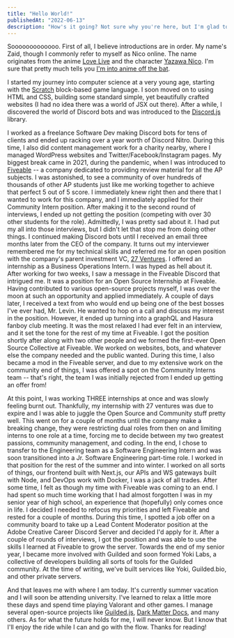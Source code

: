 ```yaml
---
title: "Hello World!"
publishedAt: "2022-06-13"
description: "How's it going? Not sure why you're here, but I'm glad to have you here."
---
```


Sooooooooooooo. First of all, I believe introductions are in order. My name's Zaid, though I commonly refer to myself as Nico online.
The name originates from the anime [Love Live](https://myanimelist.net/anime/15051/Love_Live_School_Idol_Project) and the character [Yazawa Nico](https://love-live.fandom.com/wiki/Nico_Yazawa). I'm sure that pretty much tells you [I'm into anime off the bat](https://anilist.co/user/nico03727/).

I started my journey into computer science at a very young age, starting with the [Scratch](https://scratch.mit.edu) block-based game language.
I soon moved on to using HTML and CSS, building some standard simple, yet beautifully crafted websites (I had no idea there was a world of JSX out there).
After a while, I discovered the world of Discord bots and was introduced to the [Discord.js](https://github.com/discordjs/discord.js) library.

I worked as a freelance Software Dev making Discord bots for tens of clients and ended up racking over a year worth of Discord Nitro. During this time, I also did content management work for a charity nearby, where I managed WordPress websites and Twitter/Facebook/Instagram pages. My biggest break came in 2021, during the pandemic, when I was introduced to [Fiveable](https://library.fiveable.me) -- a company dedicated to providing review material for all the AP subjects.
I was astonished, to see a community of over hundreds of thousands of other AP students just like me working together to achieve that perfect 5 out of 5 score. I immediately knew right then and there that I wanted to work for this company, and I immediately applied for their Community Intern position. After making it to the second round of interviews, I ended up not getting the position (competing with over 30 other students for the role).
Admittedly, I was pretty sad about it. I had put my all into those interviews, but I didn't let that stop me from doing other things. I continued making Discord bots until I received an email three months later from the CEO of the company. It turns out my interviewer remembered me for my technical skills and referred me for an open position with the company's parent investment VC, [27 Ventures](https://27v.vc). I offered an internship as a Business Operations Intern.
I was hyped as hell about it. After working for two weeks, I saw a message in the Fiveable Discord that intrigued me. It was a position for an Open Source Internship at Fiveable. Having contributed to various open-source projects myself, I was over the moon at such an opportunity and applied immediately. A couple of days later, I received a text from who would end up being one of the best bosses I've ever had, Mr. Levin.
He wanted to hop on a call and discuss my interest in the position. However, it ended up turning into a graphQL and Hasura fanboy club meeting. It was the most relaxed I had ever felt in an interview, and it set the tone for the rest of my time at Fiveable. I got the position shortly after along with two other people and we formed the first-ever Open Source Collective at Fiveable. We worked on websites, bots, and whatever else the company needed and the public wanted.
During this time, I also became a mod in the Fiveable server, and due to my extensive work on the community end of things, I was offered a spot on the Community Interns team -- that's right, the team I was initially rejected from I ended up getting an offer from!

At this point, I was working THREE internships at once and was slowly feeling burnt out. Thankfully, my internship with 27 ventures was due to expire and I was able to juggle the Open Source and Community stuff pretty well.
This went on for a couple of months until the company make a breaking change, they were restricting dual roles from then on and limiting interns to one role at a time, forcing me to decide between my two greatest passions, community management, and coding. In the end, I chose to transfer to the Engineering team as a Software Engineering Intern and was soon transitioned into a Jr. Software Engineering part-time role. I worked in that position for the rest of the summer and into winter.
I worked on all sorts of things, our frontend built with Next.js, our APIs and WS gateways built with Node, and DevOps work with Docker, I was a jack of all trades. After some time, I felt as though my time with Fiveable was coming to an end. I had spent so much time working that I had almost forgotten I was in my senior year of high school, an experience that (hopefully) only comes once in life. I decided I needed to refocus my priorities and left Fiveable and rested for a couple of months.
During this time, I spotted a job offer on a community board to take up a Lead Content Moderator position at the Adobe Creative Career Discord Server and decided I'd apply for it. After a couple of rounds of interviews, I got the position and was able to use the skills I learned at Fiveable to grow the server. Towards the end of my senior year, I became more involved with Guilded and soon formed Yoki Labs, a collective of developers building all sorts of tools for the Guilded community.
At the time of writing, we've built services like Yoki, Guilded.bio, and other private servers.

And that leaves me with where I am today. It's currently summer vacation and I will soon be attending university. I've learned to relax a little more these days and spend time playing Valorant and other games. I manage several open-source projects like [Guilded.js](https://github.com/guildedjs/guilded.js), [Dark Matter Docs](https://github.com/zaida04/digitalsky-dark-matter-documentation), and many others. As for what the future holds for me, I will never know. But I know that I'll enjoy the ride while I can and go with the flow. Thanks for reading!
